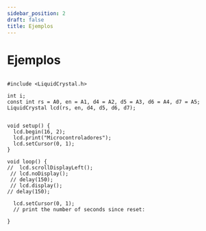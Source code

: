 ```yaml
---
sidebar_position: 2
draft: false
title: Ejemplos
---
```


# Ejemplos

```

#include <LiquidCrystal.h>

int i;
const int rs = A0, en = A1, d4 = A2, d5 = A3, d6 = A4, d7 = A5;
LiquidCrystal lcd(rs, en, d4, d5, d6, d7);


void setup() {
  lcd.begin(16, 2);
  lcd.print("Microcontroladores");
  lcd.setCursor(0, 1);
}

void loop() {
//  lcd.scrollDisplayLeft();
 // lcd.noDisplay();
 // delay(150);
 // lcd.display();
// delay(150);
  
  lcd.setCursor(0, 1);
  // print the number of seconds since reset:
 
}

```
